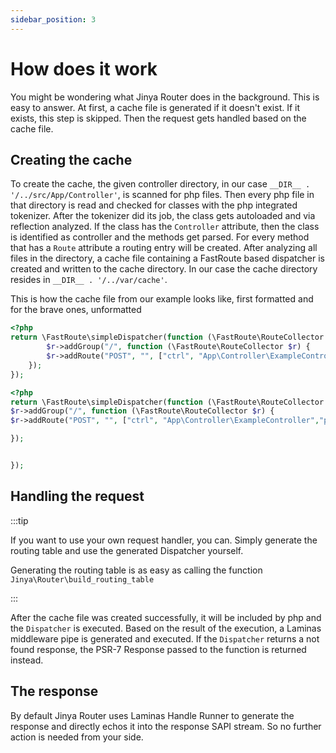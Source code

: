 ```yaml
---
sidebar_position: 3
---
```



# How does it work

You might be wondering what Jinya Router does in the background. This is easy to answer. At first, a cache file is
generated if it doesn't exist. If it exists, this step is skipped. Then the request gets handled based on the cache
file.

## Creating the cache

To create the cache, the given controller directory, in our case `__DIR__ . '/../src/App/Controller'`, is scanned for
php files. Then every php file in that directory is read and checked for classes with the php integrated tokenizer.
After the tokenizer did its job, the class gets autoloaded and via reflection analyzed. If the class has
the `Controller` attribute, then the class is identified as controller and the methods get parsed. For every method that
has a `Route` attribute a routing entry will be created. After analyzing all files in the directory, a cache file
containing a FastRoute based dispatcher is created and written to the cache directory. In our case the cache directory
resides in `__DIR__ . '/../var/cache'`.

This is how the cache file from our example looks like, first formatted and for the brave ones, unformatted

<Tabs>
  <TabItem groupId="formatting" value="formatted" label="Formatted" default>

~~~php title="var/cache/routing/jinya-router.php"
<?php
return \FastRoute\simpleDispatcher(function (\FastRoute\RouteCollector $r) {
        $r->addGroup("/", function (\FastRoute\RouteCollector $r) {
        $r->addRoute("POST", "", ["ctrl", "App\Controller\ExampleController", "postAction", []]);
    });
});
~~~

  </TabItem>
  <TabItem groupId="formatting" value="unformatted" label="Unformatted">

~~~php title="var/cache/routing/jinya-router.php"
<?php
return \FastRoute\simpleDispatcher(function (\FastRoute\RouteCollector $r) {
$r->addGroup("/", function (\FastRoute\RouteCollector $r) {
$r->addRoute("POST", "", ["ctrl", "App\Controller\ExampleController","postAction", []]);

});


});
~~~

  </TabItem>
</Tabs>

## Handling the request

:::tip

If you want to use your own request handler, you can. Simply generate the routing table and use the generated Dispatcher yourself.

Generating the routing table is as easy as calling the function `Jinya\Router\build_routing_table`

:::

After the cache file was created successfully, it will be included by php and the `Dispatcher` is executed. Based on the result of the execution, a Laminas middleware pipe is generated and executed. If the `Dispatcher` returns a not found response, the PSR-7 Response passed to the function is returned instead.

## The response

By default Jinya Router uses Laminas Handle Runner to generate the response and directly echos it into the response SAPI stream. So no further action is needed from your side.